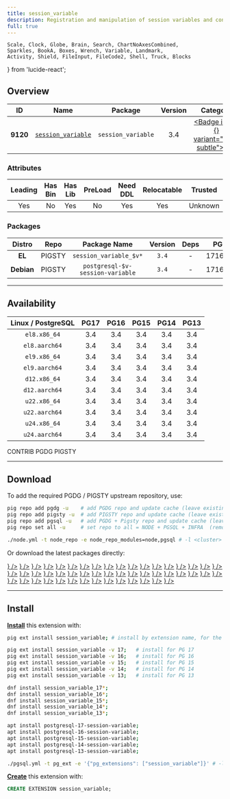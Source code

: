 ```yaml
---
title: session_variable
description: Registration and manipulation of session variables and constants
full: true
---
```


    Scale, Clock, Globe, Brain, Search, ChartNoAxesCombined,
    Sparkles, BookA, Boxes, Wrench, Variable, Landmark,
    Activity, Shield, FileInput, FileCode2, Shell, Truck, Blocks
} from 'lucide-react';

## Overview

| <TooltipIconButton tooltip="Extension unique identifier" side="top">ID</TooltipIconButton> | <TooltipIconButton tooltip="Extension name" side="top">Name</TooltipIconButton> | <TooltipIconButton tooltip="Package name for installation" side="top">Package</TooltipIconButton> | <TooltipIconButton tooltip="Latest available extension version" side="top">Version</TooltipIconButton> | <TooltipIconButton tooltip="Extension category" side="top">Category</TooltipIconButton> | <TooltipIconButton tooltip="Open source license" side="top">License</TooltipIconButton> | <TooltipIconButton tooltip="Programming language" side="top">Lang</TooltipIconButton> |
|:--------:|:--------:|:----------:|:--------------:|:---------------------------------------:|:------------------------------------------------------:|:----:|
| **9120** | [`session_variable`](https://github.com/splendiddata/session_variable) | `session_variable` | 3.4 | <a href="/ext/sim" className="no-underline"><Badge icon={<Shell />} variant="teal-subtle">SIM</Badge></a> | <a href="/ext/list/license#gpl-30" className="no-underline"><Badge icon={<Scale />} variant="amber-subtle">GPL-3.0</Badge></a> | <a href="/ext/list/lang#c"><Badge icon={<FileCode2 />} variant="blue-subtle">C</Badge></a> |

### Attributes

| <TooltipIconButton tooltip="The Primary Leading extension in the Package" side="top">Leading</TooltipIconButton> | <TooltipIconButton tooltip="Contains binary utils" side="top">Has Bin</TooltipIconButton> | <TooltipIconButton tooltip="Contains .so shared library files" side="top">Has Lib</TooltipIconButton> | <TooltipIconButton tooltip="Requires preloading via shared_preload_libraries" side="top">PreLoad</TooltipIconButton> | <TooltipIconButton tooltip="Requires CREATE EXTENSION DDL command" side="top">Need DDL</TooltipIconButton> | <TooltipIconButton tooltip="Can be installed in any schema" side="top">Relocatable</TooltipIconButton> | <TooltipIconButton tooltip="Can be created by non-superuser" side="top">Trusted</TooltipIconButton> | <TooltipIconButton tooltip="Schemas used by this extension" side="top">Schemas</TooltipIconButton> |
|:-------:|:-------:|:-------:|:-------:|:--------:|:-----------:|:-------:|:-------:|
| Yes | No | Yes | No | Yes | Yes | Unknown | - |

### Packages

| <TooltipIconButton tooltip="Linux distribution family, EL or Debian" side="top">Distro</TooltipIconButton> | <TooltipIconButton tooltip="Package repository" side="top">Repo</TooltipIconButton> | <TooltipIconButton tooltip="The RPM/DEB Package Name Pattern (replace $v with real pg major)" side="top">Package Name</TooltipIconButton> | <TooltipIconButton tooltip="Latest package version" side="top">Version</TooltipIconButton> | <TooltipIconButton tooltip="RPM/DEB Package dependencies" side="top">Deps</TooltipIconButton> | <TooltipIconButton tooltip="Available in these PostgreSQL Major Versions" side="top">PG Major</TooltipIconButton> |
|:----------:|:--------:|:------------------------:|:-----------:|:------------:|:------------------:|
|   **EL**   | <Badge variant="amber-subtle"><span className="font-bold">PIGSTY</span></Badge> | `session_variable_$v*` | `3.4` | - | <Badge variant="green-subtle">17</Badge><Badge variant="green-subtle">16</Badge><Badge variant="green-subtle">15</Badge><Badge variant="green-subtle">14</Badge><Badge variant="green-subtle">13</Badge> |
| **Debian** | <Badge variant="amber-subtle"><span className="font-bold">PIGSTY</span></Badge> | `postgresql-$v-session-variable` | `3.4` | - | <Badge variant="green-subtle">17</Badge><Badge variant="green-subtle">16</Badge><Badge variant="green-subtle">15</Badge><Badge variant="green-subtle">14</Badge><Badge variant="green-subtle">13</Badge> |



------

## Availability

| <TooltipIconButton tooltip="Linux Distro Arch / PostgreSQL Major Version" side="top">Linux / PostgreSQL </TooltipIconButton> | **PG17** | **PG16** | **PG15** | **PG14** | **PG13** |
|:-----:|:-----:|:-----:|:-----:|:-----:|:-----:|
| `el8.x86_64` | <Badge variant="amber-subtle">3.4</Badge> | <Badge variant="amber-subtle">3.4</Badge> | <Badge variant="amber-subtle">3.4</Badge> | <Badge variant="amber-subtle">3.4</Badge> | <Badge variant="amber-subtle">3.4</Badge> |
| `el8.aarch64` | <Badge variant="amber-subtle">3.4</Badge> | <Badge variant="amber-subtle">3.4</Badge> | <Badge variant="amber-subtle">3.4</Badge> | <Badge variant="amber-subtle">3.4</Badge> | <Badge variant="amber-subtle">3.4</Badge> |
| `el9.x86_64` | <Badge variant="amber-subtle">3.4</Badge> | <Badge variant="amber-subtle">3.4</Badge> | <Badge variant="amber-subtle">3.4</Badge> | <Badge variant="amber-subtle">3.4</Badge> | <Badge variant="amber-subtle">3.4</Badge> |
| `el9.aarch64` | <Badge variant="amber-subtle">3.4</Badge> | <Badge variant="amber-subtle">3.4</Badge> | <Badge variant="amber-subtle">3.4</Badge> | <Badge variant="amber-subtle">3.4</Badge> | <Badge variant="amber-subtle">3.4</Badge> |
| `d12.x86_64` | <Badge variant="amber-subtle">3.4</Badge> | <Badge variant="amber-subtle">3.4</Badge> | <Badge variant="amber-subtle">3.4</Badge> | <Badge variant="amber-subtle">3.4</Badge> | <Badge variant="amber-subtle">3.4</Badge> |
| `d12.aarch64` | <Badge variant="amber-subtle">3.4</Badge> | <Badge variant="amber-subtle">3.4</Badge> | <Badge variant="amber-subtle">3.4</Badge> | <Badge variant="amber-subtle">3.4</Badge> | <Badge variant="amber-subtle">3.4</Badge> |
| `u22.x86_64` | <Badge variant="amber-subtle">3.4</Badge> | <Badge variant="amber-subtle">3.4</Badge> | <Badge variant="amber-subtle">3.4</Badge> | <Badge variant="amber-subtle">3.4</Badge> | <Badge variant="amber-subtle">3.4</Badge> |
| `u22.aarch64` | <Badge variant="amber-subtle">3.4</Badge> | <Badge variant="amber-subtle">3.4</Badge> | <Badge variant="amber-subtle">3.4</Badge> | <Badge variant="amber-subtle">3.4</Badge> | <Badge variant="amber-subtle">3.4</Badge> |
| `u24.x86_64` | <Badge variant="amber-subtle">3.4</Badge> | <Badge variant="amber-subtle">3.4</Badge> | <Badge variant="amber-subtle">3.4</Badge> | <Badge variant="amber-subtle">3.4</Badge> | <Badge variant="amber-subtle">3.4</Badge> |
| `u24.aarch64` | <Badge variant="amber-subtle">3.4</Badge> | <Badge variant="amber-subtle">3.4</Badge> | <Badge variant="amber-subtle">3.4</Badge> | <Badge variant="amber-subtle">3.4</Badge> | <Badge variant="amber-subtle">3.4</Badge> |

<Badge variant="green-subtle"><span className="font-black">CONTRIB</span></Badge> <Badge variant="blue-subtle"><span className="font-black">PGDG</span></Badge> <Badge variant="amber-subtle"><span className="font-black">PIGSTY</span></Badge>

------

## Download

To add the required PGDG / PIGSTY upstream repository, use:

```bash tab="pig"
pig repo add pgdg -u    # add PGDG repo and update cache (leave existing repos)
pig repo add pigsty -u  # add PIGSTY repo and update cache (leave existing repos)
pig repo add pgsql -u   # add PGDG + Pigsty repo and update cache (leave existing repos)
pig repo set all -u     # set repo to all = NODE + PGSQL + INFRA  (remove existing repos)
```
```bash tab="pigsty"
./node.yml -t node_repo -e node_repo_modules=node,pgsql # -l <cluster>
```

Or download the latest packages directly:

<Files>
    <Folder name="el8.x86_64">
        <a href="https://repo.pigsty.io/yum/pgsql/el8.x86_64/session_variable_17-3.4-1PIGSTY.el8.x86_64.rpm"><File name="session_variable_17-3.4-1PIGSTY.el8.x86_64.rpm" icon={<Package className="text-emerald-500" />} /></a>
        <a href="https://repo.pigsty.io/yum/pgsql/el8.x86_64/session_variable_16-3.4-1PIGSTY.el8.x86_64.rpm"><File name="session_variable_16-3.4-1PIGSTY.el8.x86_64.rpm" icon={<Package className="text-emerald-500" />} /></a>
        <a href="https://repo.pigsty.io/yum/pgsql/el8.x86_64/session_variable_15-3.4-1PIGSTY.el8.x86_64.rpm"><File name="session_variable_15-3.4-1PIGSTY.el8.x86_64.rpm" icon={<Package className="text-emerald-500" />} /></a>
        <a href="https://repo.pigsty.io/yum/pgsql/el8.x86_64/session_variable_14-3.4-1PIGSTY.el8.x86_64.rpm"><File name="session_variable_14-3.4-1PIGSTY.el8.x86_64.rpm" icon={<Package className="text-emerald-500" />} /></a>
        <a href="https://repo.pigsty.io/yum/pgsql/el8.x86_64/session_variable_13-3.4-1PIGSTY.el8.x86_64.rpm"><File name="session_variable_13-3.4-1PIGSTY.el8.x86_64.rpm" icon={<Package className="text-emerald-500" />} /></a>
    </Folder>
    <Folder name="el8.aarch64">
        <a href="https://repo.pigsty.io/yum/pgsql/el8.aarch64/session_variable_17-3.4-1PIGSTY.el8.aarch64.rpm"><File name="session_variable_17-3.4-1PIGSTY.el8.aarch64.rpm" icon={<Package className="text-orange-500" />} /></a>
        <a href="https://repo.pigsty.io/yum/pgsql/el8.aarch64/session_variable_16-3.4-1PIGSTY.el8.aarch64.rpm"><File name="session_variable_16-3.4-1PIGSTY.el8.aarch64.rpm" icon={<Package className="text-orange-500" />} /></a>
        <a href="https://repo.pigsty.io/yum/pgsql/el8.aarch64/session_variable_15-3.4-1PIGSTY.el8.aarch64.rpm"><File name="session_variable_15-3.4-1PIGSTY.el8.aarch64.rpm" icon={<Package className="text-orange-500" />} /></a>
        <a href="https://repo.pigsty.io/yum/pgsql/el8.aarch64/session_variable_14-3.4-1PIGSTY.el8.aarch64.rpm"><File name="session_variable_14-3.4-1PIGSTY.el8.aarch64.rpm" icon={<Package className="text-orange-500" />} /></a>
        <a href="https://repo.pigsty.io/yum/pgsql/el8.aarch64/session_variable_13-3.4-1PIGSTY.el8.aarch64.rpm"><File name="session_variable_13-3.4-1PIGSTY.el8.aarch64.rpm" icon={<Package className="text-orange-500" />} /></a>
    </Folder>
    <Folder name="el9.x86_64">
        <a href="https://repo.pigsty.io/yum/pgsql/el9.x86_64/session_variable_17-3.4-1PIGSTY.el9.x86_64.rpm"><File name="session_variable_17-3.4-1PIGSTY.el9.x86_64.rpm" icon={<Package className="text-emerald-500" />} /></a>
        <a href="https://repo.pigsty.io/yum/pgsql/el9.x86_64/session_variable_16-3.4-1PIGSTY.el9.x86_64.rpm"><File name="session_variable_16-3.4-1PIGSTY.el9.x86_64.rpm" icon={<Package className="text-emerald-500" />} /></a>
        <a href="https://repo.pigsty.io/yum/pgsql/el9.x86_64/session_variable_15-3.4-1PIGSTY.el9.x86_64.rpm"><File name="session_variable_15-3.4-1PIGSTY.el9.x86_64.rpm" icon={<Package className="text-emerald-500" />} /></a>
        <a href="https://repo.pigsty.io/yum/pgsql/el9.x86_64/session_variable_14-3.4-1PIGSTY.el9.x86_64.rpm"><File name="session_variable_14-3.4-1PIGSTY.el9.x86_64.rpm" icon={<Package className="text-emerald-500" />} /></a>
        <a href="https://repo.pigsty.io/yum/pgsql/el9.x86_64/session_variable_13-3.4-1PIGSTY.el9.x86_64.rpm"><File name="session_variable_13-3.4-1PIGSTY.el9.x86_64.rpm" icon={<Package className="text-emerald-500" />} /></a>
    </Folder>
    <Folder name="el9.aarch64">
        <a href="https://repo.pigsty.io/yum/pgsql/el9.aarch64/session_variable_17-3.4-1PIGSTY.el9.aarch64.rpm"><File name="session_variable_17-3.4-1PIGSTY.el9.aarch64.rpm" icon={<Package className="text-orange-500" />} /></a>
        <a href="https://repo.pigsty.io/yum/pgsql/el9.aarch64/session_variable_16-3.4-1PIGSTY.el9.aarch64.rpm"><File name="session_variable_16-3.4-1PIGSTY.el9.aarch64.rpm" icon={<Package className="text-orange-500" />} /></a>
        <a href="https://repo.pigsty.io/yum/pgsql/el9.aarch64/session_variable_15-3.4-1PIGSTY.el9.aarch64.rpm"><File name="session_variable_15-3.4-1PIGSTY.el9.aarch64.rpm" icon={<Package className="text-orange-500" />} /></a>
        <a href="https://repo.pigsty.io/yum/pgsql/el9.aarch64/session_variable_14-3.4-1PIGSTY.el9.aarch64.rpm"><File name="session_variable_14-3.4-1PIGSTY.el9.aarch64.rpm" icon={<Package className="text-orange-500" />} /></a>
        <a href="https://repo.pigsty.io/yum/pgsql/el9.aarch64/session_variable_13-3.4-1PIGSTY.el9.aarch64.rpm"><File name="session_variable_13-3.4-1PIGSTY.el9.aarch64.rpm" icon={<Package className="text-orange-500" />} /></a>
    </Folder>
    <Folder name="d12.x86_64">
        <a href="https://repo.pigsty.io/apt/pgsql/bookworm/pool/main/s/session-variable/postgresql-17-session-variable_3.4-1PIGSTY~bookworm_amd64.deb"><File name="postgresql-17-session-variable_3.4-1PIGSTY~bookworm_amd64.deb" icon={<Box className="text-emerald-500" />} /></a>
        <a href="https://repo.pigsty.io/apt/pgsql/bookworm/pool/main/s/session-variable/postgresql-16-session-variable_3.4-1PIGSTY~bookworm_amd64.deb"><File name="postgresql-16-session-variable_3.4-1PIGSTY~bookworm_amd64.deb" icon={<Box className="text-emerald-500" />} /></a>
        <a href="https://repo.pigsty.io/apt/pgsql/bookworm/pool/main/s/session-variable/postgresql-15-session-variable_3.4-1PIGSTY~bookworm_amd64.deb"><File name="postgresql-15-session-variable_3.4-1PIGSTY~bookworm_amd64.deb" icon={<Box className="text-emerald-500" />} /></a>
        <a href="https://repo.pigsty.io/apt/pgsql/bookworm/pool/main/s/session-variable/postgresql-14-session-variable_3.4-1PIGSTY~bookworm_amd64.deb"><File name="postgresql-14-session-variable_3.4-1PIGSTY~bookworm_amd64.deb" icon={<Box className="text-emerald-500" />} /></a>
        <a href="https://repo.pigsty.io/apt/pgsql/bookworm/pool/main/s/session-variable/postgresql-13-session-variable_3.4-1PIGSTY~bookworm_amd64.deb"><File name="postgresql-13-session-variable_3.4-1PIGSTY~bookworm_amd64.deb" icon={<Box className="text-emerald-500" />} /></a>
    </Folder>
    <Folder name="d12.aarch64">
        <a href="https://repo.pigsty.io/apt/pgsql/bookworm/pool/main/s/session-variable/postgresql-17-session-variable_3.4-1PIGSTY~bookworm_arm64.deb"><File name="postgresql-17-session-variable_3.4-1PIGSTY~bookworm_arm64.deb" icon={<Box className="text-orange-500" />} /></a>
        <a href="https://repo.pigsty.io/apt/pgsql/bookworm/pool/main/s/session-variable/postgresql-16-session-variable_3.4-1PIGSTY~bookworm_arm64.deb"><File name="postgresql-16-session-variable_3.4-1PIGSTY~bookworm_arm64.deb" icon={<Box className="text-orange-500" />} /></a>
        <a href="https://repo.pigsty.io/apt/pgsql/bookworm/pool/main/s/session-variable/postgresql-15-session-variable_3.4-1PIGSTY~bookworm_arm64.deb"><File name="postgresql-15-session-variable_3.4-1PIGSTY~bookworm_arm64.deb" icon={<Box className="text-orange-500" />} /></a>
        <a href="https://repo.pigsty.io/apt/pgsql/bookworm/pool/main/s/session-variable/postgresql-14-session-variable_3.4-1PIGSTY~bookworm_arm64.deb"><File name="postgresql-14-session-variable_3.4-1PIGSTY~bookworm_arm64.deb" icon={<Box className="text-orange-500" />} /></a>
        <a href="https://repo.pigsty.io/apt/pgsql/bookworm/pool/main/s/session-variable/postgresql-13-session-variable_3.4-1PIGSTY~bookworm_arm64.deb"><File name="postgresql-13-session-variable_3.4-1PIGSTY~bookworm_arm64.deb" icon={<Box className="text-orange-500" />} /></a>
    </Folder>
    <Folder name="u22.x86_64">
        <a href="https://repo.pigsty.io/apt/pgsql/jammy/pool/main/s/session-variable/postgresql-17-session-variable_3.4-1PIGSTY~jammy_amd64.deb"><File name="postgresql-17-session-variable_3.4-1PIGSTY~jammy_amd64.deb" icon={<Box className="text-emerald-500" />} /></a>
        <a href="https://repo.pigsty.io/apt/pgsql/jammy/pool/main/s/session-variable/postgresql-16-session-variable_3.4-1PIGSTY~jammy_amd64.deb"><File name="postgresql-16-session-variable_3.4-1PIGSTY~jammy_amd64.deb" icon={<Box className="text-emerald-500" />} /></a>
        <a href="https://repo.pigsty.io/apt/pgsql/jammy/pool/main/s/session-variable/postgresql-15-session-variable_3.4-1PIGSTY~jammy_amd64.deb"><File name="postgresql-15-session-variable_3.4-1PIGSTY~jammy_amd64.deb" icon={<Box className="text-emerald-500" />} /></a>
        <a href="https://repo.pigsty.io/apt/pgsql/jammy/pool/main/s/session-variable/postgresql-14-session-variable_3.4-1PIGSTY~jammy_amd64.deb"><File name="postgresql-14-session-variable_3.4-1PIGSTY~jammy_amd64.deb" icon={<Box className="text-emerald-500" />} /></a>
        <a href="https://repo.pigsty.io/apt/pgsql/jammy/pool/main/s/session-variable/postgresql-13-session-variable_3.4-1PIGSTY~jammy_amd64.deb"><File name="postgresql-13-session-variable_3.4-1PIGSTY~jammy_amd64.deb" icon={<Box className="text-emerald-500" />} /></a>
    </Folder>
    <Folder name="u22.aarch64">
        <a href="https://repo.pigsty.io/apt/pgsql/jammy/pool/main/s/session-variable/postgresql-17-session-variable_3.4-1PIGSTY~jammy_arm64.deb"><File name="postgresql-17-session-variable_3.4-1PIGSTY~jammy_arm64.deb" icon={<Box className="text-orange-500" />} /></a>
        <a href="https://repo.pigsty.io/apt/pgsql/jammy/pool/main/s/session-variable/postgresql-16-session-variable_3.4-1PIGSTY~jammy_arm64.deb"><File name="postgresql-16-session-variable_3.4-1PIGSTY~jammy_arm64.deb" icon={<Box className="text-orange-500" />} /></a>
        <a href="https://repo.pigsty.io/apt/pgsql/jammy/pool/main/s/session-variable/postgresql-15-session-variable_3.4-1PIGSTY~jammy_arm64.deb"><File name="postgresql-15-session-variable_3.4-1PIGSTY~jammy_arm64.deb" icon={<Box className="text-orange-500" />} /></a>
        <a href="https://repo.pigsty.io/apt/pgsql/jammy/pool/main/s/session-variable/postgresql-14-session-variable_3.4-1PIGSTY~jammy_arm64.deb"><File name="postgresql-14-session-variable_3.4-1PIGSTY~jammy_arm64.deb" icon={<Box className="text-orange-500" />} /></a>
        <a href="https://repo.pigsty.io/apt/pgsql/jammy/pool/main/s/session-variable/postgresql-13-session-variable_3.4-1PIGSTY~jammy_arm64.deb"><File name="postgresql-13-session-variable_3.4-1PIGSTY~jammy_arm64.deb" icon={<Box className="text-orange-500" />} /></a>
    </Folder>
    <Folder name="u24.x86_64">
        <a href="https://repo.pigsty.io/apt/pgsql/noble/pool/main/s/session-variable/postgresql-17-session-variable_3.4-1PIGSTY~noble_amd64.deb"><File name="postgresql-17-session-variable_3.4-1PIGSTY~noble_amd64.deb" icon={<Box className="text-emerald-500" />} /></a>
        <a href="https://repo.pigsty.io/apt/pgsql/noble/pool/main/s/session-variable/postgresql-16-session-variable_3.4-1PIGSTY~noble_amd64.deb"><File name="postgresql-16-session-variable_3.4-1PIGSTY~noble_amd64.deb" icon={<Box className="text-emerald-500" />} /></a>
        <a href="https://repo.pigsty.io/apt/pgsql/noble/pool/main/s/session-variable/postgresql-15-session-variable_3.4-1PIGSTY~noble_amd64.deb"><File name="postgresql-15-session-variable_3.4-1PIGSTY~noble_amd64.deb" icon={<Box className="text-emerald-500" />} /></a>
        <a href="https://repo.pigsty.io/apt/pgsql/noble/pool/main/s/session-variable/postgresql-14-session-variable_3.4-1PIGSTY~noble_amd64.deb"><File name="postgresql-14-session-variable_3.4-1PIGSTY~noble_amd64.deb" icon={<Box className="text-emerald-500" />} /></a>
        <a href="https://repo.pigsty.io/apt/pgsql/noble/pool/main/s/session-variable/postgresql-13-session-variable_3.4-1PIGSTY~noble_amd64.deb"><File name="postgresql-13-session-variable_3.4-1PIGSTY~noble_amd64.deb" icon={<Box className="text-emerald-500" />} /></a>
    </Folder>
    <Folder name="u24.aarch64">
        <a href="https://repo.pigsty.io/apt/pgsql/noble/pool/main/s/session-variable/postgresql-17-session-variable_3.4-1PIGSTY~noble_arm64.deb"><File name="postgresql-17-session-variable_3.4-1PIGSTY~noble_arm64.deb" icon={<Box className="text-orange-500" />} /></a>
        <a href="https://repo.pigsty.io/apt/pgsql/noble/pool/main/s/session-variable/postgresql-16-session-variable_3.4-1PIGSTY~noble_arm64.deb"><File name="postgresql-16-session-variable_3.4-1PIGSTY~noble_arm64.deb" icon={<Box className="text-orange-500" />} /></a>
        <a href="https://repo.pigsty.io/apt/pgsql/noble/pool/main/s/session-variable/postgresql-15-session-variable_3.4-1PIGSTY~noble_arm64.deb"><File name="postgresql-15-session-variable_3.4-1PIGSTY~noble_arm64.deb" icon={<Box className="text-orange-500" />} /></a>
        <a href="https://repo.pigsty.io/apt/pgsql/noble/pool/main/s/session-variable/postgresql-14-session-variable_3.4-1PIGSTY~noble_arm64.deb"><File name="postgresql-14-session-variable_3.4-1PIGSTY~noble_arm64.deb" icon={<Box className="text-orange-500" />} /></a>
        <a href="https://repo.pigsty.io/apt/pgsql/noble/pool/main/s/session-variable/postgresql-13-session-variable_3.4-1PIGSTY~noble_arm64.deb"><File name="postgresql-13-session-variable_3.4-1PIGSTY~noble_arm64.deb" icon={<Box className="text-orange-500" />} /></a>
    </Folder>
</Files>

------

## Install

[**Install**](/docs/pgsql/extension/install) this extension with:

```bash tab="pig"
pig ext install session_variable; # install by extension name, for the current active PG version

pig ext install session_variable -v 17;   # install for PG 17
pig ext install session_variable -v 16;   # install for PG 16
pig ext install session_variable -v 15;   # install for PG 15
pig ext install session_variable -v 14;   # install for PG 14
pig ext install session_variable -v 13;   # install for PG 13
```
```bash tab="yum" 
dnf install session_variable_17*;
dnf install session_variable_16*;
dnf install session_variable_15*;
dnf install session_variable_14*;
dnf install session_variable_13*;
```
```bash tab="apt" 
apt install postgresql-17-session-variable;
apt install postgresql-16-session-variable;
apt install postgresql-15-session-variable;
apt install postgresql-14-session-variable;
apt install postgresql-13-session-variable;
```
```bash tab="ansible"
./pgsql.yml -t pg_ext -e '{"pg_extensions": ["session_variable"]}' # -l <cls>
```

[**Create**](/docs/pgsql/extension/create) this extension with:

```sql
CREATE EXTENSION session_variable;
```


